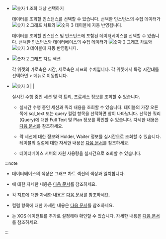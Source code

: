 * ![숫자 1](/img/number-01.png) 조회 대상 선택하기

  <InDoc product='cubrid'>
  
  데이터를 조회할 인스턴스를 선택할 수 있습니다. 선택한 인스턴스의 수집 데이터가 ![숫자 2](/img/number-02.png) 그래프 차트와 ![숫자 3](/img/number-03.png) <Cmdname sid="active_sessions" className="uitext" /> 테이블에 자동 반영됩니다.
  
  </InDoc>

  <InDoc product='oracle-v1,mssql,tibero'>
  
  데이터를 조회할 인스턴스 및 인스턴스에 포함된 데이터베이스를 선택할 수 있습니다. 선택한 인스턴스와 데이터베이스의 수집 데이터가 ![숫자 2](/img/number-02.png) 그래프 차트와 ![숫자 3](/img/number-03.png) <Cmdname sid="active_sessions" className="uitext" /> 테이블에 자동 반영됩니다.

  </InDoc>


* ![숫자 2](/img/number-02.png) 그래프 차트 섹션

  각 위젯의 가로축은 시간, 세로축은 지표의 수치입니다. 각 위젯에서 특정 시간대를 선택하면 <Cmdname sid="side_analysis" className="uitext" /> &gt; <Cmdname sid="side_dbTrend" className="uitext" /> 메뉴로 이동합니다.

* ![숫자 3](/img/number-03.png) <Cmdname sid="active_sessions" className="uitext" /> | <Cmdname sid="lock_tree" className="uitext" /> | <Cmdname sid="process_info" className="uitext" />

  실시간 수행 중인 세션 및 락 트리, 프로세스 정보를 조회할 수 있습니다.

  * <Cmdname sid="active_sessions" className="uitext" />

    실시간 수행 중인 세션과 쿼리 내용을 조회할 수 있습니다. 테이블의 가장 오른쪽에 <UI>sql_text</UI> 또는 <UI>query</UI> 컬럼 항목을 선택하면 <Cmdname sid="TTL06224" className="uitext" /> 창이 나타납니다. 선택한 쿼리(Query)에 대한 Full Text 및 Plan 정보를 확인할 수 있습니다. 자세한 내용은 [다음 문서](#query-details)를 참조하세요.

  * <Cmdname sid="lock_tree" className="uitext" />

    락 세션에 대한 정보와 Holder, Waiter 정보를 실시간으로 조회할 수 있습니다. 테이블의 컬럼에 대한 자세한 내용은 [다음 문서](#column-info)를 참조하세요.

  * <Cmdname sid="process_info" className="uitext" />

    데이터베이스 서버의 자원 사용량을 실시간으로 조회할 수 있습니다.

:::note

* 데이터베이스의 색상은 그래프 차트 섹션의 색상과 일치합니다.

* <Cmdname sid="side_dbTrend" className="uitext" />에 대한 자세한 내용은 [다음 문서](analysis-count-trend)를 참조하세요.

* 각 지표에 대한 자세한 내용은 [다음 문서](metrics-data-list)를 참조하세요. 

* 컬럼 항목에 대한 자세한 내용은 [다음 문서](#column-info)를 참조하세요.

* <Cmdname sid="process_info" className="uitext" />는 XOS 에이전트를 추가로 설정해야 확인할 수 있습니다. 자세한 내용은 [다음 문서](install-agent#apply-xos-agent)를 참조하세요.

:::